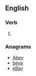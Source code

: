 ==English==

===Verb===
{{en-verb|abyes|abying|abought}}

# {{alternative spelling of|aby}}

===Anagrams===
* [[Abey#English|Abey]] 
* [[beya#English|beya]]
* [[eBay#English|eBay]]
